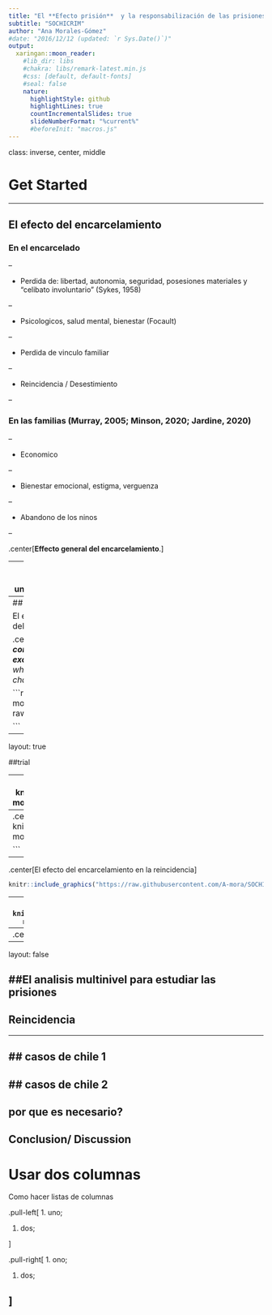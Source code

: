 ```yaml
---
title: "El **Efecto prisión**  y la responsabilización de las prisiones"
subtitle: "SOCHICRIM"
author: "Ana Morales-Gómez"
#date: "2016/12/12 (updated: `r Sys.Date()`)"
output:
  xaringan::moon_reader:
    #lib_dir: libs
    #chakra: libs/remark-latest.min.js
    #css: [default, default-fonts]
    #seal: false
    nature:
      highlightStyle: github
      highlightLines: true
      countIncrementalSlides: true
      slideNumberFormat: "%current%"
      #beforeInit: "macros.js"
---
```


class: inverse, center, middle

# Get Started

---

## El efecto del encarcelamiento

### En el encarcelado

--

- Perdida de: libertad, autonomia, seguridad, posesiones materiales y "celibato involuntario" (Sykes, 1958)

--

- Psicologicos, salud mental, bienestar (Focault)

--

- Perdida de vinculo familiar

--

- Reincidencia / Desestimiento

--

### En las familias  (Murray, 2005; Minson, 2020; Jardine, 2020)

--

- Economico

--

- Bienestar emocional, estigma, verguenza

--

- Abandono de los ninos 

--

.center[**Effecto general del encarcelamiento**.] 


---
## 'Desenredando' el efecto del encarcelamiento
El efecto del encarcelamiento no es una experiencia uniforme, No existe un **unico** efecto del encarcelamiento

### Clima de las del prisiones (Wright, 1985; Clark, 1995; Camp & Gaes, 2005)
- Cultura de los internos --> contexto, antecedentes de los internos
- Regimen de las prisiones --> Condiciones de las prisiones, staff, servicios, programas, relaciones staff/internos, etc.

- Existen diferencias en el clima y 'desempeno moral' de las prisiones *some prisons are more survivable than others* (Liebling, 2011)

- El problema del **efecto agregado** del encarcelamiento  
'*Cuando se analiza el efecto del encarcelamiento, Las variaciones del efecto que tienen en los individuos quedan **escondidas (oscurece)**'* (Van Ginneken, 2016)

Existen diferencias entre el efecto del encarcelamiento y el efecto de la carcel

---
## El efecto de la carcel: 'Prison-specific effect'


El efecto agregado de la interaccion de los componentes del clima de las prisiones en los individuos

.center[*Prison effects can be understood as the **added contribution** to an individual (prisoner) outcome that is **exclusively attributable to a particular prison**, beyond what can be expected solely based on individual characteristics*. (Morales-Gomez, 2018, p. 108)] 

```r

knitr::include_graphics("https://github.com/A-mora/SOCHICRIM/blob/main/figures/prison%20effect.png?raw=true")

```

---

layout: true

##trial 

---
.center[Poblacion penal].
```r

knitr::include_graphics("https://raw.githubusercontent.com/A-mora/SOCHICRIM/main/figures/data%20single%20colour.png")

```
---
.center[variacion en la poblacion penal]
```r

knitr::include_graphics("https://raw.githubusercontent.com/A-mora/SOCHICRIM/main/figures/by%20offence.png")

```

---
.center[El efecto del encarcelamiento en la reincidencia]
```r

knitr::include_graphics("https://raw.githubusercontent.com/A-mora/SOCHICRIM/main/figures/reci_single.png")
```

---
.center[Clonglomerados de prisiones]]
```r

knitr::include_graphics("https://raw.githubusercontent.com/A-mora/SOCHICRIM/main/figures/cluster_prison_offence.png")
```

---
.center[El efecto especifico de la carcel en la reincidencia]
```r

knitr::include_graphics("https://raw.githubusercontent.com/A-mora/SOCHICRIM/main/figures/reci_varying.png")
```
---
layout: false

##El analisis multinivel para estudiar las prisiones
---
## Reincidencia


---

## casos de chile 1
---

## casos de chile 2
---
por que es necesario?
---
Conclusion/ Discussion
---
# Usar dos columnas

Como hacer listas de columnas

.pull-left[
1. uno;

1. dos;

]

.pull-right[
1. ono;

1. dos;

]
---








